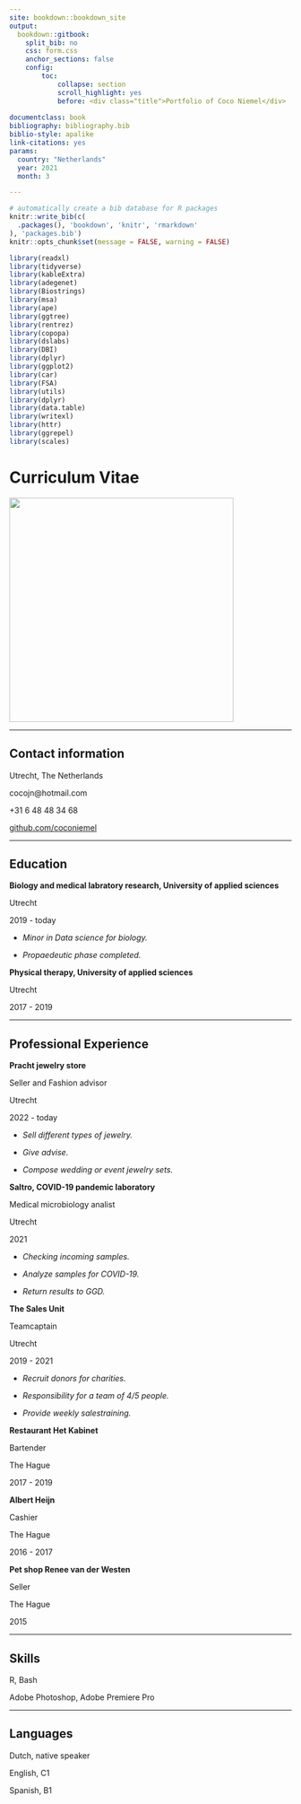 ```yaml
---
site: bookdown::bookdown_site
output: 
  bookdown::gitbook:
    split_bib: no
    css: form.css
    anchor_sections: false
    config:
        toc:  
            collapse: section
            scroll_highlight: yes
            before: <div class="title">Portfolio of Coco Niemel</div>
            
documentclass: book
bibliography: bibliography.bib
biblio-style: apalike
link-citations: yes
params:
  country: "Netherlands"
  year: 2021
  month: 3

---
```


```r
# automatically create a bib database for R packages
knitr::write_bib(c(
  .packages(), 'bookdown', 'knitr', 'rmarkdown'
), 'packages.bib')
knitr::opts_chunk$set(message = FALSE, warning = FALSE)
```

```r

library(readxl)
library(tidyverse)
library(kableExtra)
library(adegenet)
library(Biostrings)
library(msa)
library(ape)
library(ggtree)
library(rentrez)
library(copopa)
library(dslabs)
library(DBI)
library(dplyr)
library(ggplot2)
library(car)
library(FSA)
library(utils)
library(dplyr)
library(data.table)
library(writexl)
library(httr)
library(ggrepel)
library(scales)

```

# Curriculum Vitae {-}

<img src="images/resume.jpg"
     width="400" 
     height="400" />

----

## Contact information {-}

<i class="fa fa-home"></i> Utrecht, The Netherlands<br>

<i class="fa fa-envelope"></i> cocojn@hotmail.com

<i class="fa fa-phone"></i> +31 6 48 48 34 68

<i class="fa fa-github"></i> [github.com/coconiemel](https://github.com/coconiemel)

----

## Education {-}

__Biology and medical labratory research, University of applied sciences__ 

Utrecht

2019 - today

- _Minor in Data science for biology._

- _Propaedeutic phase completed._

__Physical therapy, University of applied sciences__

Utrecht

2017 - 2019

----

## Professional Experience {-}

__Pracht jewelry store__

Seller and Fashion advisor

Utrecht

2022 - today

- _Sell different types of jewelry._

- _Give advise._

- _Compose wedding or event  jewelry sets._

__Saltro, COVID-19 pandemic laboratory__

Medical microbiology analist

Utrecht

2021

- _Checking incoming samples._

- _Analyze samples for COVID-19._

- _Return results to GGD._ 

__The Sales Unit__

Teamcaptain

Utrecht

2019 - 2021

- _Recruit donors for charities._

- _Responsibility for a team of 4/5 people._

- _Provide weekly salestraining._

__Restaurant Het Kabinet__ 

Bartender

The Hague

2017 - 2019

__Albert Heijn__ 

Cashier

The Hague

2016 - 2017

__Pet shop Renee van der Westen__ 

Seller

The Hague

2015

----

## Skills {-}

R, Bash

Adobe Photoshop, Adobe Premiere Pro

----

## Languages {-}

Dutch, native speaker

English, C1

Spanish, B1
